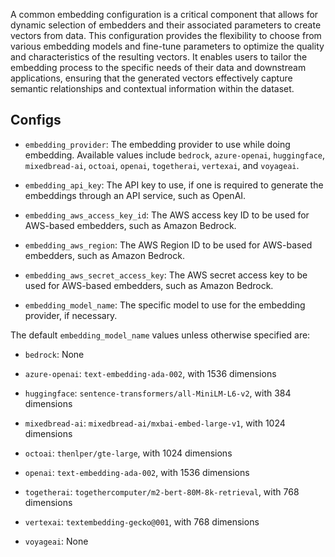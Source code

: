 A common embedding configuration is a critical component that allows for dynamic selection of embedders and their associated parameters to create vectors from data. This configuration provides the flexibility to choose from various embedding models and fine-tune parameters to optimize the quality and characteristics of the resulting vectors. It enables users to tailor the embedding process to the specific needs of their data and downstream applications, ensuring that the generated vectors effectively capture semantic relationships and contextual information within the dataset.

## Configs

*   `embedding_provider`: The embedding provider to use while doing embedding. Available values include `bedrock`, `azure-openai`, `huggingface`, `mixedbread-ai`, `octoai`, `openai`, `togetherai`, `vertexai`, and `voyageai`.
    
*   `embedding_api_key`: The API key to use, if one is required to generate the embeddings through an API service, such as OpenAI.

*   `embedding_aws_access_key_id`: The AWS access key ID to be used for AWS-based embedders, such as Amazon Bedrock.

*   `embedding_aws_region`: The AWS Region ID to be used for AWS-based embedders, such as Amazon Bedrock.

*   `embedding_aws_secret_access_key`: The AWS secret access key to be used for AWS-based embedders, such as Amazon Bedrock.
    
*   `embedding_model_name`: The specific model to use for the embedding provider, if necessary.

The default `embedding_model_name` values unless otherwise specified are:

* `bedrock`: None

* `azure-openai`: `text-embedding-ada-002`, with 1536 dimensions

* `huggingface`: `sentence-transformers/all-MiniLM-L6-v2`, with 384 dimensions

* `mixedbread-ai`: `mixedbread-ai/mxbai-embed-large-v1`, with 1024 dimensions

* `octoai`: `thenlper/gte-large`, with 1024 dimensions

* `openai`: `text-embedding-ada-002`, with 1536 dimensions

* `togetherai`: `togethercomputer/m2-bert-80M-8k-retrieval`, with 768 dimensions

* `vertexai`: `textembedding-gecko@001`, with 768 dimensions

* `voyageai`: None